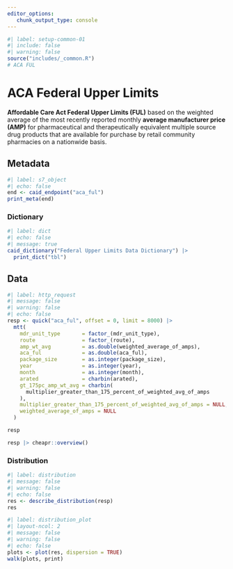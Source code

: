 ```yaml
---
editor_options: 
   chunk_output_type: console
---
```


```r
#| label: setup-common-01
#| include: false
#| warning: false
source("includes/_common.R")
# ACA FUL
```

# ACA Federal Upper Limits {#sec-acaful}

__Affordable Care Act Federal Upper Limits (FUL)__ based on the weighted average of the most recently reported monthly __average manufacturer price (AMP)__ for pharmaceutical and therapeutically equivalent multiple source drug products that are available for purchase by retail community pharmacies on a nationwide basis.

## Metadata

```r
#| label: s7_object
#| echo: false
end <- caid_endpoint("aca_ful")
print_meta(end)
```

### Dictionary

```r
#| label: dict
#| echo: false
#| message: true
caid_dictionary("Federal Upper Limits Data Dictionary") |> 
  print_dict("tbl")
```

## Data

```r
#| label: http_request
#| message: false
#| warning: false
#| echo: false
resp <- quick("aca_ful", offset = 0, limit = 8000) |>
  mtt(
    mdr_unit_type       = factor_(mdr_unit_type),
    route               = factor_(route),
    amp_wt_avg          = as.double(weighted_average_of_amps),
    aca_ful             = as.double(aca_ful),
    package_size        = as.integer(package_size),
    year                = as.integer(year),
    month               = as.integer(month),
    arated              = charbin(arated),
    gt_175pc_amp_wt_avg = charbin(
      multiplier_greater_than_175_percent_of_weighted_avg_of_amps
    ),
    multiplier_greater_than_175_percent_of_weighted_avg_of_amps = NULL,
    weighted_average_of_amps = NULL
  )

resp

resp |> cheapr::overview()
```

### Distribution

```r
#| label: distribution
#| message: false
#| warning: false
#| echo: false
res <- describe_distribution(resp)
res
```

```r
#| label: distribution_plot
#| layout-ncol: 2
#| message: false
#| warning: false
#| echo: false
plots <- plot(res, dispersion = TRUE)
walk(plots, print)
```

